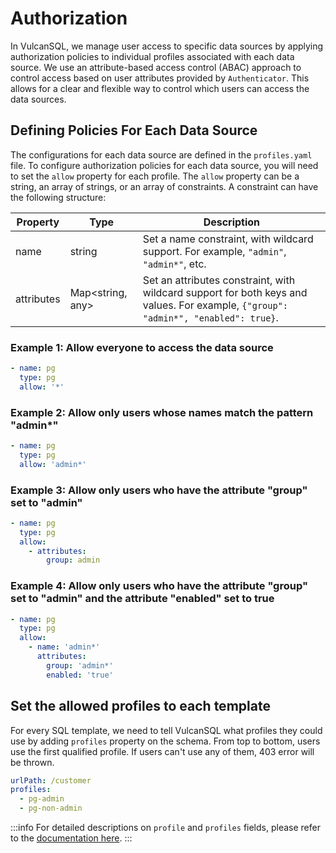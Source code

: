 # Authorization
In VulcanSQL, we manage user access to specific data sources by applying authorization policies to individual profiles associated with each data source. We use an attribute-based access control (ABAC) approach to control access based on user attributes provided by `Authenticator`. This allows for a clear and flexible way to control which users can access the data sources.

## Defining Policies For Each Data Source
The configurations for each data source are defined in the `profiles.yaml` file. To configure authorization policies for each data source, you will need to set the `allow` property for each profile. The `allow` property can be a string, an array of strings, or an array of constraints. A constraint can have the following structure:

| Property   | Type           | Description                                                                                       |
|------------|----------------|---------------------------------------------------------------------------------------------------|
| name       | string         | Set a name constraint, with wildcard support. For example, `"admin"`, `"admin*"`, etc.                |
| attributes | Map<string, any> | Set an attributes constraint, with wildcard support for both keys and values. For example, `{"group": "admin*", "enabled": true}`. |


### Example 1: Allow everyone to access the data source
```yaml title="profiles.yaml"
- name: pg
  type: pg
  allow: '*'
```

### Example 2: Allow only users whose names match the pattern "admin*"
```yaml title="profiles.yaml"
- name: pg
  type: pg
  allow: 'admin*'
```

### Example 3: Allow only users who have the attribute "group" set to "admin"
```yaml title="profiles.yaml"
- name: pg
  type: pg
  allow:
    - attributes:
        group: admin
```

### Example 4: Allow only users who have the attribute "group" set to "admin" and the attribute "enabled" set to true
```yaml title="profiles.yaml"
- name: pg
  type: pg
  allow:
    - name: 'admin*'
      attributes:
        group: 'admin*'
        enabled: 'true'
```

## Set the allowed profiles to each template

For every SQL template, we need to tell VulcanSQL what profiles they could use by adding `profiles` property on the schema. 
From top to bottom, users use the first qualified profile. If users can't use any of them, 403 error will be thrown.

```yaml
urlPath: /customer
profiles:
  - pg-admin
  - pg-non-admin
```

:::info
For detailed descriptions on `profile` and `profiles` fields, please refer to the [documentation here](../references/api-schema#profiles--profile-field).
:::